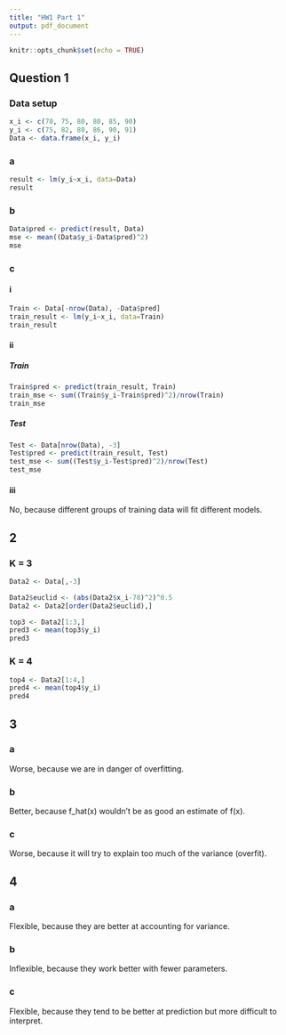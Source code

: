 ```yaml
---
title: "HW1 Part 1"
output: pdf_document
---
```


```r
knitr::opts_chunk$set(echo = TRUE)
```

## Question 1
### Data setup

```r
x_i <- c(70, 75, 80, 80, 85, 90)
y_i <- c(75, 82, 80, 86, 90, 91)
Data <- data.frame(x_i, y_i)
```

### a

```r
result <- lm(y_i~x_i, data=Data)
result
```

### b

```r
Data$pred <- predict(result, Data)
mse <- mean((Data$y_i-Data$pred)^2)
mse
```

### c
#### i

```r
Train <- Data[-nrow(Data), -Data$pred]
train_result <- lm(y_i~x_i, data=Train)
train_result
```

#### ii
##### Train

```r
Train$pred <- predict(train_result, Train)
train_mse <- sum((Train$y_i-Train$pred)^2)/nrow(Train)
train_mse
```

##### Test

```r
Test <- Data[nrow(Data), -3]
Test$pred <- predict(train_result, Test)
test_mse <- sum((Test$y_i-Test$pred)^2)/nrow(Test)
test_mse
```

#### iii

No, because different groups of training data will fit different models.

## 2
### K = 3

```r
Data2 <- Data[,-3]

Data2$euclid <- (abs(Data2$x_i-78)^2)^0.5
Data2 <- Data2[order(Data2$euclid),]

top3 <- Data2[1:3,]
pred3 <- mean(top3$y_i)
pred3
```

### K = 4

```r
top4 <- Data2[1:4,]
pred4 <- mean(top4$y_i)
pred4
```

## 3
### a

Worse, because we are in danger of overfitting.

### b

Better, because f_hat(x) wouldn't be as good an estimate of f(x).

### c

Worse, because it will try to explain too much of the variance (overfit).

## 4
### a

Flexible, because they are better at accounting for variance.

### b

Inflexible, because they work better with fewer parameters.

### c

Flexible, because they tend to be better at prediction but more difficult to interpret.
